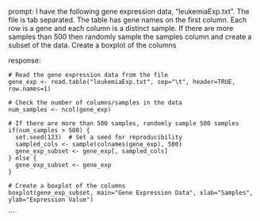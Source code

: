 prompt:
I have the following gene expression data, "leukemiaExp.txt". The file is tab separated. The table has gene names on the first column. Each row is a gene and each column is a distinct sample.  If there are more samples than 500 then randomly sample the samples column and create a subset of the data. Create a boxplot of the columns

response:
```
# Read the gene expression data from the file
gene_exp <- read.table("leukemiaExp.txt", sep="\t", header=TRUE, row.names=1)

# Check the number of columns/samples in the data
num_samples <- ncol(gene_exp)

# If there are more than 500 samples, randomly sample 500 samples
if(num_samples > 500) {
  set.seed(123)  # Set a seed for reproducibility
  sampled_cols <- sample(colnames(gene_exp), 500)
  gene_exp_subset <- gene_exp[, sampled_cols]
} else {
  gene_exp_subset <- gene_exp
}

# Create a boxplot of the columns
boxplot(gene_exp_subset, main="Gene Expression Data", xlab="Samples", ylab="Expression Value")
```
```
